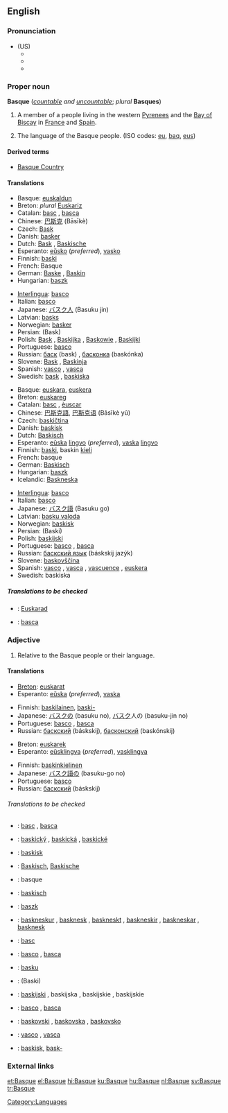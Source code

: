 {{interwiktionary|code=eu}}
{{see|basque}}
==English==
{{wikipedia}}

===Pronunciation===
*(US)
**{{AHD|/bask/}}
**{{IPA|/bæsk/}}
**{{SAMPA|/b{sk/}}

===Proper noun===
'''Basque''' (''[[countable]] and [[uncountable]]''; ''plural'' '''Basques''')

# A member of a people living in the western [[Pyrenees]] and the [[Bay of Biscay]] in [[France]] and [[Spain]].
# {{uncountable}} The language of the Basque people. (ISO codes: [[eu]], [[baq]], [[eus]])

====Derived terms====
*[[Basque Country]]

====Translations====
{{trans-top|A member of a people}}
*Basque: [[euskaldun]]
*Breton: ''plural'' [[Euskariz]]
*Catalan: [[basc]] {{m}}, [[basca]] {{f}}
*Chinese: [[巴斯克]] (Bāsīkè)
*Czech: [[Bask]] {{m}}
*Danish: [[basker]]
*Dutch: [[Bask]] {{m}}, [[Baskische]] {{f}}
*Esperanto: [[eŭsko]] (''preferred''), [[vasko]]
*Finnish: [[baski]]
*French: Basque {{mf}}
*German: [[Baske]] {{m}}, [[Baskin]] {{f}}
*Hungarian: [[baszk]]
{{trans-mid}}
*[[Interlingua]]: [[basco]]
*Italian: [[basco]] {{m}}
*Japanese: [[バスク人]] (Basuku jin)
*Latvian: [[basks]] {{m}}
*Norwegian: [[basker]]
*Persian: {{FAchar|[[باسک]]}} (Bask)
*Polish: [[Bask]] {{m}}, [[Baskijka]] {{f}}, [[Baskowie]] {{m}} {{p}}, [[Baskijki]] {{f}} {{p}}
*Portuguese: [[basco]] {{m}}
*Russian: [[баск]] (bask) {{m}}, [[басконка]] (baskónka) {{f}}
*Slovene: [[Bask]] {{m}}, [[Baskinja]] {{f}}
*Spanish: [[vasco]] {{m}}, [[vasca]] {{f}}
*Swedish: [[bask]] {{m}}, [[baskiska]] {{f}}
{{trans-bottom}}

{{trans-top|The language of the Basque people}}
*Basque: [[euskara]], [[euskera]]
*Breton: [[euskareg]] {{m}}
*Catalan: [[basc]] {{m}}, [[èuscar]] {{m}}
*Chinese: [[巴斯克語]], [[巴斯克语]] (Bāsīkè yǔ)
*Czech: [[baskičtina]] {{f}}
*Danish: [[baskisk]]
*Dutch: [[Baskisch]] {{n}}
*Esperanto: [[eŭska]] [[lingvo]] (''preferred''), [[vaska]] [[lingvo]]
*Finnish: [[baski]], baskin [[kieli]]
*French: basque {{m}}
*German: [[Baskisch]] {{n}}
*Hungarian: [[baszk]]
*Icelandic: [[Baskneska]]
{{trans-mid}}
*[[Interlingua]]: [[basco]]
*Italian: [[basco]] {{m}}
*Japanese: [[バスク語]] (Basuku go)
*Latvian: [[basku valoda]] {{f}}
*Norwegian: [[baskisk]]
*Persian: {{FAchar|[[باسکی]]}} (Baski)
*Polish: [[baskijski]] {{m}}
*Portuguese: [[basco]] {{m}}, [[basca]] {{f}}
*Russian: [[баскский язык]] (báskskij jazýk) {{m}}
*Slovene: [[baskovščina]] {{f}}
*Spanish: [[vasco]] {{m}}, [[vasca]] {{f}}, [[vascuence]] {{m}}, [[euskera]] {{m}}
*Swedish: baskiska {{c}}
{{trans-bottom}}

=====Translations to be checked=====
{{checktrans}}
{{top}}
*{{ttbc|Breton}}: [[Euskarad]] {{m}}
{{mid}}
*{{ttbc|Romanian}}: [[basca]]
{{bottom}}

===Adjective===
{{en-adj|-}}

# Relative to the Basque people or their language.

====Translations====
{{trans-top|relative to the Basque people}}
*[[Breton]]: [[euskarat]]
*Esperanto: [[eŭska]] (''preferred''), [[vaska]]
{{trans-mid}}
*Finnish: [[baskilainen]], [[baski|baski-]]
*Japanese: [[バスク]]の (basuku no), [[バスク]]人の (basuku-jin no)
*Portuguese: [[basco]] {{m}}, [[basca]] {{f}}
*Russian: [[баскский]] (báskskij), [[басконский]] (baskónskij)
{{trans-bottom}}

{{trans-top|relative to the Basque language}}
*Breton: [[euskarek]]
*Esperanto: [[eŭsklingva]] (''preferred''), [[vasklingva]]
{{trans-mid}}
*Finnish: [[baskinkielinen]]
*Japanese: [[バスク語]]の (basuku-go no)
*Portuguese: [[basco]]
*Russian: [[баскский]] (báskskij)
{{trans-bottom}}

======Translations to be checked======
{{checktrans}}
{{trans-top|translations to be checked}}
*{{ttbc|Catalan}}: [[basc]] {{m}}, [[basca]] {{f}}
*{{ttbc|Czech}}: [[baskický]] {{m}}, [[baskická]] {{f}}, [[baskické]] {{n}}
*{{ttbc|Danish}}: [[baskisk]]
*{{ttbc|Dutch}}: [[Baskisch]], [[Baskische]]
*{{ttbc|French}}: basque
*{{ttbc|German}}: [[baskisch]]
*{{ttbc|Hungarian}}: [[baszk]]
{{mid}}
*{{ttbc|Icelandic}}: [[baskneskur]] {{m}}, [[basknesk]] {{f}}, [[baskneskt]] {{n}}, [[baskneskir]] {{m}} {{p}}, [[baskneskar]] {{f}} {{p}}, [[basknesk]] {{n}} {{p}}
*{{ttbc|Interlingua}}: [[basc]]
*{{ttbc|Italian}}: [[basco]] {{m}}, [[basca]] {{f}}
*{{ttbc|Latvian}}: [[basku]]
*{{ttbc|Persian}}: {{FAchar|[[باسکی]]}} (Baski)
*{{ttbc|Polish}}: [[baskijski]] {{m}}, baskijska {{f}}, baskijskie {{n}}, baskijskie {{p}}
*{{ttbc|Portuguese}}: [[basco]] {{m}}, [[basca]] {{f}}
*{{ttbc|Slovenian}}: [[baskovski]] {{m}}, [[baskovska]] {{f}}, [[baskovsko]] {{n}}
*{{ttbc|Spanish}}: [[vasco]] {{m}}, [[vasca]] {{f}}
*{{ttbc|Swedish}}: [[baskisk]], [[bask-]]
{{bottom}}

===External links===
{{ethnologue|code=eus}}
{{ethnologue|lang=Navarro-Labourdin Basque|code=bqe}}
{{ethnologue|lang=Souletin Basque|code=bsz}}

[[Category:Languages]]

[[et:Basque]]
[[el:Basque]]
[[hi:Basque]]
[[ku:Basque]]
[[hu:Basque]]
[[nl:Basque]]
[[sv:Basque]]
[[tr:Basque]]